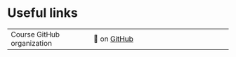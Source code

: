 # Useful links


|                            |                                               |
|----------------------------|-----------------------------------------------|
| Course GitHub organization | 🔗 on [GitHub](https://github.com/StevenGolovkine/MSDSSLTFA_R_course) |
